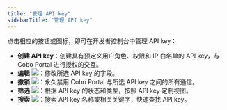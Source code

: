 ```yaml
---
title: "管理 API key"
sidebarTitle: "管理 API key"
---
```


点击相应的按钮或图标，即可在开发者控制台中管理 API key：

- **创建 API key**：创建具有预定义用户角色、权限和 IP 白名单的 API key，与 Cobo Portal 进行授权的交互。
- **编辑** <img src="/cn/images/developer-console/icon_edit.svg" className="icon"></img>：修改所选 API key 的字段。
- **撤销** <img src="/cn/images/developer-console/icon_revoke.svg" className="icon"></img>：永久禁用 Cobo Portal 与所选 API key 之间的所有通信。
- **筛选** <img src="/cn/images/developer-console/icon_filter.svg" className="icon"></img>：根据 API key 的状态和类型，按照 API key 定制视图。
- **搜索** <img src="/cn/images/developer-console/icon_search.svg" className="icon"></img>：搜索 API key 名称或相关关键字，快速查找 API key。